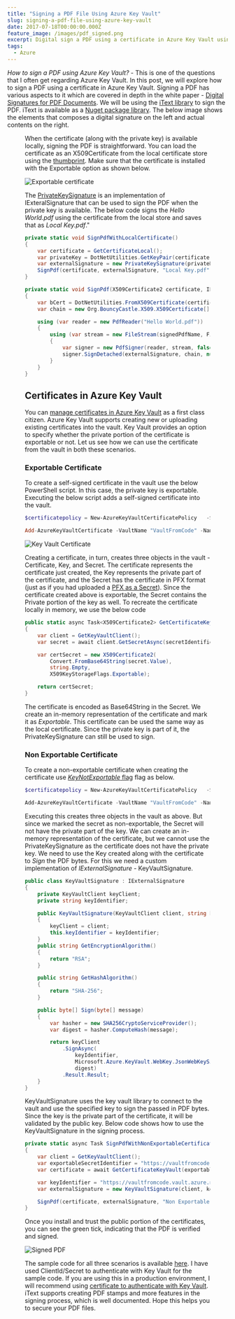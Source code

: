 ```yaml
---
title: "Signing a PDF File Using Azure Key Vault"
slug: signing-a-pdf-file-using-azure-key-vault
date: 2017-07-18T00:00:00.000Z
feature_image: /images/pdf_signed.png
excerpt: Digital sign a PDF using a certificate in Azure Key Vault using iText.
tags:
  - Azure
---
```

_How to sign a PDF using Azure Key Vault?_ - This is one of the questions that I often get regarding Azure Key Vault. In this post, we will explore how to sign a PDF using a certificate in Azure Key Vault. Signing a PDF has various aspects to it which are covered in depth in the white paper - [Digital Signatures for PDF Documents](http://developers.itextpdf.com/books#digsig). We will be using the [iText library](http://itextpdf.com/) to sign the PDF. iText is available as a [Nuget package library](https://www.nuget.org/packages/itext7/). The below image shows the elements that composes a digital signature on the left and actual contents on the right.

<Figure src="/images/adobe_signature.png" caption="## Signing with a Local Certificate" />

When the certificate (along with the private key) is available locally, signing the PDF is straightforward. You can load the certificate as an X509Certificate from the local certificate store using the [thumbprint](https://stackoverflow.com/questions/11115511/how-to-find-certificate-by-its-thumbprint-in-c-sharp). Make sure that the certificate is installed with the Exportable option as shown below.

![Exportable certificate](/images/certificate_exportable.png)

The [PrivateKeySignature](http://itextsupport.com/apidocs/itext5/latest/com/itextpdf/text/pdf/security/PrivateKeySignature.html) is an implementation of IExteralSignature that can be used to sign the PDF when the private key is available. The below code signs the _Hello World.pdf_ using the certificate from the local store and saves that as _Local Key.pdf_."

```csharp
private static void SignPdfWithLocalCertificate()
{
    var certificate = GetCertificateLocal();
    var privateKey = DotNetUtilities.GetKeyPair(certificate.PrivateKey).Private;
    var externalSignature = new PrivateKeySignature(privateKey, "SHA-256");
    SignPdf(certificate, externalSignature, "Local Key.pdf");
}

private static void SignPdf(X509Certificate2 certificate, IExternalSignature externalSignature, string signedPdfName)
{
    var bCert = DotNetUtilities.FromX509Certificate(certificate);
    var chain = new Org.BouncyCastle.X509.X509Certificate[] { bCert };

    using (var reader = new PdfReader("Hello World.pdf"))
    {
        using (var stream = new FileStream(signedPdfName, FileMode.OpenOrCreate))
        {
            var signer = new PdfSigner(reader, stream, false);
            signer.SignDetached(externalSignature, chain, null, null, null, 0, PdfSigner.CryptoStandard.CMS);
        }
    }
}

```

## Certificates in Azure Key Vault

You can [manage certificates in Azure Key Vault](/blog/manage-certificates-in-azure-key-vault/) as a first class citizen. Azure Key Vault supports creating new or uploading existing certificates into the vault. Key Vault provides an option to specify whether the private portion of the certificate is exportable or not. Let us see how we can use the certificate from the vault in both these scenarios.

### Exportable Certificate

To create a self-signed certificate in the vault use the below PowerShell script. In this case, the private key is exportable. Executing the below script adds a self-signed certificate into the vault.

```powershell
$certificatepolicy = New-AzureKeyVaultCertificatePolicy   -SubjectName "CN=www.rahulpnath.com"   -IssuerName Self   -ValidityInMonths 12

Add-AzureKeyVaultCertificate -VaultName "VaultFromCode" -Name "TestCertificate" -CertificatePolicy $certificatepolicy

```

![Key Vault Certificate](/images/keyvault_getazurekeyvaultcertificate.png)

Creating a certificate, in turn, creates three objects in the vault - Certificate, Key, and Secret. The certificate represents the certificate just created, the Key represents the private part of the certificate, and the Secret has the certificate in PFX format (just as if you had uploaded a [PFX as a Secret](/blog/pfx-certificate-in-azure-key-vault/)). Since the certificate created above is exportable, the Secret contains the Private portion of the key as well. To recreate the certificate locally in memory, we use the below code

```csharp
public static async Task<X509Certificate2> GetCertificateKeyVault(string secretIdentifier)
{
    var client = GetKeyVaultClient();
    var secret = await client.GetSecretAsync(secretIdentifier);

    var certSecret = new X509Certificate2(
        Convert.FromBase64String(secret.Value),
        string.Empty,
        X509KeyStorageFlags.Exportable);

    return certSecret;
}

```

The certificate is encoded as Base64String in the Secret. We create an in-memory representation of the certificate and mark it as _Exportable_. This certificate can be used the same way as the local certificate. Since the private key is part of it, the PrivateKeySignature can still be used to sign.

### Non Exportable Certificate

To create a non-exportable certificate when creating the certificate use [_KeyNotExportable_ flag](https://docs.microsoft.com/en-us/powershell/module/azurerm.keyvault/new-azurekeyvaultcertificatepolicy?view=azurermps-4.1.0) flag as below.

```powershell
$certificatepolicy = New-AzureKeyVaultCertificatePolicy   -SubjectName "CN=www.rahulpnath.com"   -IssuerName Self   -ValidityInMonths 12 -KeyNotExportable

Add-AzureKeyVaultCertificate -VaultName "VaultFromCode" -Name "TestCertificateNE" -CertificatePolicy $certificatepolicy

```

Executing this creates three objects in the vault as above. But since we marked the secret as non-exportable, the Secret will not have the private part of the key. We can create an in-memory representation of the certificate, but we cannot use the PrivateKeySignature as the certificate does not have the private key. We need to use the Key created along with the certificate to _Sign_ the PDF bytes. For this we need a custom implementation of _IExternalSignature_ - KeyVaultSignature.

```csharp
public class KeyVaultSignature : IExternalSignature
{
    private KeyVaultClient keyClient;
    private string keyIdentifier;

    public KeyVaultSignature(KeyVaultClient client, string keyIdentifier)
    {
        keyClient = client;
        this.keyIdentifier = keyIdentifier;
    }
    public string GetEncryptionAlgorithm()
    {
        return "RSA";
    }

    public string GetHashAlgorithm()
    {
        return "SHA-256";
    }

    public byte[] Sign(byte[] message)
    {
        var hasher = new SHA256CryptoServiceProvider();
        var digest = hasher.ComputeHash(message);

        return keyClient
            .SignAsync(
                keyIdentifier,
                Microsoft.Azure.KeyVault.WebKey.JsonWebKeySignatureAlgorithm.RS256,
                digest)
            .Result.Result;
    }
}

```

KeyVaultSignature uses the key vault library to connect to the vault and use the specified key to sign the passed in PDF bytes. Since the key is the private part of the certificate, it will be validated by the public key. Below code shows how to use the KeyVaultSignature in the signing process.

```csharp
private static async Task SignPdfWithNonExportableCertificateInKeyVault()
{
    var client = GetKeyVaultClient();
    var exportableSecretIdentifier = "https://vaultfromcode.vault.azure.net:443/secrets/TestCertificateNE";
    var certificate = await GetCertificateKeyVault(exportableSecretIdentifier);

    var keyIdentifier = "https://vaultfromcode.vault.azure.net:443/keys/TestCertificateNE/65d27605fdf74eb2a3f807827cd756e1";
    var externalSignature = new KeyVaultSignature(client, keyIdentifier);

    SignPdf(certificate, externalSignature, "Non Exportable Key Vault.pdf");
}

```

Once you install and trust the public portion of the certificates, you can see the green tick, indicating that the PDF is verified and signed.

![Signed PDF](/images/pdf_signed.png)

The sample code for all three scenarios is available [here](https://github.com/rahulpnath/Blog/tree/master/PDFSign). I have used ClientId/Secret to authenticate with Key Vault for the sample code. If you are using this in a production environment, I will recommend using [certificate to authenticate with Key Vault](/blog/authenticating-a-client-application-with-azure-key-vault/). iText supports creating PDF stamps and more features in the signing process, which is well documented. Hope this helps you to secure your PDF files.
